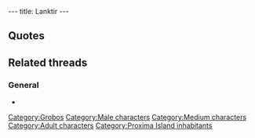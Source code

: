 ---
title: Lanktir
---

{{Character|
Name=Lanktir|
Image=Sailor.gif|
Race=[[Grobo]]|
Gender=Male|
Size=Medium|
Age=Adult}}

==Quotes==
{{Quote|
Quote=Well, well. It seems that you too have found an authentic secret map of Captain LeBorgne! Do me a favor would you? Give Lanktir, who lives next to the bazaar, back his coffee pot. I'm so ashamed, I should have given it back long ago.|
Character=A [[sphero]]}}
{{Quote|
Quote=If you give me back my coffee maker, I'll give you a list of certain places where you can find a rare plant and some boxes. And don't ask me where I found this list!|
Character=Lanktir}}

==Related threads==
===General===
* {{thread|id=536|title=yet another unknown quote....}}

{{Stub}}

[[Category:Grobos]]
[[Category:Male characters]]
[[Category:Medium characters]]
[[Category:Adult characters]]
[[Category:Proxima Island inhabitants]]